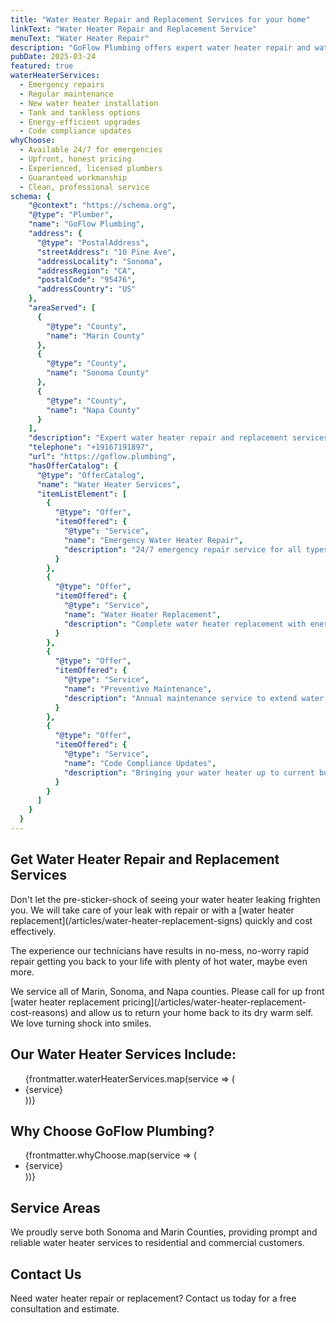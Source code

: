 ```yaml
---
title: "Water Heater Repair and Replacement Services for your home"
linkText: "Water Heater Repair and Replacement Service"
menuText: "Water Heater Repair"
description: "GoFlow Plumbing offers expert water heater repair and water heater replacement services to keep your home comfortable and safe."
pubDate: 2025-03-24
featured: true
waterHeaterServices:
  - Emergency repairs
  - Regular maintenance
  - New water heater installation
  - Tank and tankless options
  - Energy-efficient upgrades
  - Code compliance updates
whyChoose:
  - Available 24/7 for emergencies
  - Upfront, honest pricing
  - Experienced, licensed plumbers
  - Guaranteed workmanship
  - Clean, professional service
schema: {
    "@context": "https://schema.org",
    "@type": "Plumber",
    "name": "GoFlow Plumbing",
    "address": {
      "@type": "PostalAddress",
      "streetAddress": "10 Pine Ave",
      "addressLocality": "Sonoma",
      "addressRegion": "CA",
      "postalCode": "95476",
      "addressCountry": "US"
    },
    "areaServed": [
      {
        "@type": "County",
        "name": "Marin County"
      },
      {
        "@type": "County",
        "name": "Sonoma County"
      },
      {
        "@type": "County",
        "name": "Napa County"
      }
    ],
    "description": "Expert water heater repair and replacement services for residential and commercial customers, including emergency repairs, maintenance, and new installations.",
    "telephone": "+19167191897",
    "url": "https://goflow.plumbing",
    "hasOfferCatalog": {
      "@type": "OfferCatalog",
      "name": "Water Heater Services",
      "itemListElement": [
        {
          "@type": "Offer",
          "itemOffered": {
            "@type": "Service",
            "name": "Emergency Water Heater Repair",
            "description": "24/7 emergency repair service for all types of water heaters"
          }
        },
        {
          "@type": "Offer",
          "itemOffered": {
            "@type": "Service",
            "name": "Water Heater Replacement",
            "description": "Complete water heater replacement with energy-efficient models"
          }
        },
        {
          "@type": "Offer",
          "itemOffered": {
            "@type": "Service",
            "name": "Preventive Maintenance",
            "description": "Annual maintenance service to extend water heater life"
          }
        },
        {
          "@type": "Offer",
          "itemOffered": {
            "@type": "Service",
            "name": "Code Compliance Updates",
            "description": "Bringing your water heater up to current building codes"
          }
        }
      ]
    }
  }
---
```


<article itemScope itemType="https://schema.org/Service">
<h1 itemProp="name">Get Water Heater Repair and Replacement Services</h1>

<div itemProp="description">
  <p>
    Don't let the pre-sticker-shock of seeing your water heater leaking frighten you. We will take care of your leak with repair or with a [water heater replacement](/articles/water-heater-replacement-signs) quickly and cost effectively.
  </p>

  <p>
    ​The experience our technicians have results in no-mess, no-worry rapid repair getting you back to your life with plenty of hot water, maybe even more.
  </p>

  <p>
    ​We service all of Marin, Sonoma, and Napa counties. Please call for up front [water heater replacement pricing](/articles/water-heater-replacement-cost-reasons) and allow us to return your home back to its dry warm self. We love turning shock into smiles.
  </p>
</div>

<section itemScope itemType="https://schema.org/OfferCatalog">
  <h2 itemProp="name">Our Water Heater Services Include:</h2>

  <ul itemProp="itemListElement" itemScope itemType="https://schema.org/OfferCatalog">
    {frontmatter.waterHeaterServices.map(service => (
      <li itemScope itemType="https://schema.org/Offer">
        <span itemProp="itemOffered" itemScope itemType="https://schema.org/Service">
          <span itemProp="name">{service}</span>
        </span>
      </li>
    ))}
  </ul>
</section>

<section itemScope itemType="https://schema.org/Plumber">
  <meta itemProp="name" content="GoFlow Plumbing" />
  <div itemProp="address" itemScope itemType="https://schema.org/PostalAddress">
    <meta itemProp="streetAddress" content="10 Pine Ave" />
    <meta itemProp="addressLocality" content="Sonoma" />
    <meta itemProp="addressRegion" content="CA" />
    <meta itemProp="postalCode" content="95476" />
    <meta itemProp="addressCountry" content="US" />
  </div>
  <h2>Why Choose GoFlow Plumbing?</h2>

  <ul itemProp="hasOfferCatalog" itemScope itemType="https://schema.org/OfferCatalog">
    {frontmatter.whyChoose.map(service => (
      <li itemProp="itemListElement" itemScope itemType="https://schema.org/Offer">
        <span itemProp="itemOffered" itemScope itemType="https://schema.org/Service">
          <span itemProp="name">{service}</span>
        </span>
      </li>
    ))}
  </ul>
</section>

<section itemProp="areaServed" itemScope itemType="https://schema.org/Place">
  <h2>Service Areas</h2>

  <p itemProp="description">
    We proudly serve both Sonoma and Marin Counties, providing prompt and reliable water heater services to residential and commercial customers.
  </p>
</section>

<section itemScope itemType="https://schema.org/ContactPoint">
  <h2>Contact Us</h2>

  <p itemProp="description">
    Need water heater repair or replacement? Contact us today for a free consultation and estimate.
  </p>
</section>
</article>
